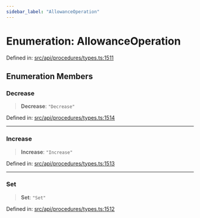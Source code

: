 ```yaml
---
sidebar_label: "AllowanceOperation"
---
```


# Enumeration: AllowanceOperation

Defined in: [src/api/procedures/types.ts:1511](https://github.com/PolymeshAssociation/polymesh-sdk/blob/bee6a2fe7a8ce5db42a6982e793782182cde2153/src/api/procedures/types.ts#L1511)

## Enumeration Members

### Decrease

> **Decrease**: `"Decrease"`

Defined in: [src/api/procedures/types.ts:1514](https://github.com/PolymeshAssociation/polymesh-sdk/blob/bee6a2fe7a8ce5db42a6982e793782182cde2153/src/api/procedures/types.ts#L1514)

***

### Increase

> **Increase**: `"Increase"`

Defined in: [src/api/procedures/types.ts:1513](https://github.com/PolymeshAssociation/polymesh-sdk/blob/bee6a2fe7a8ce5db42a6982e793782182cde2153/src/api/procedures/types.ts#L1513)

***

### Set

> **Set**: `"Set"`

Defined in: [src/api/procedures/types.ts:1512](https://github.com/PolymeshAssociation/polymesh-sdk/blob/bee6a2fe7a8ce5db42a6982e793782182cde2153/src/api/procedures/types.ts#L1512)
